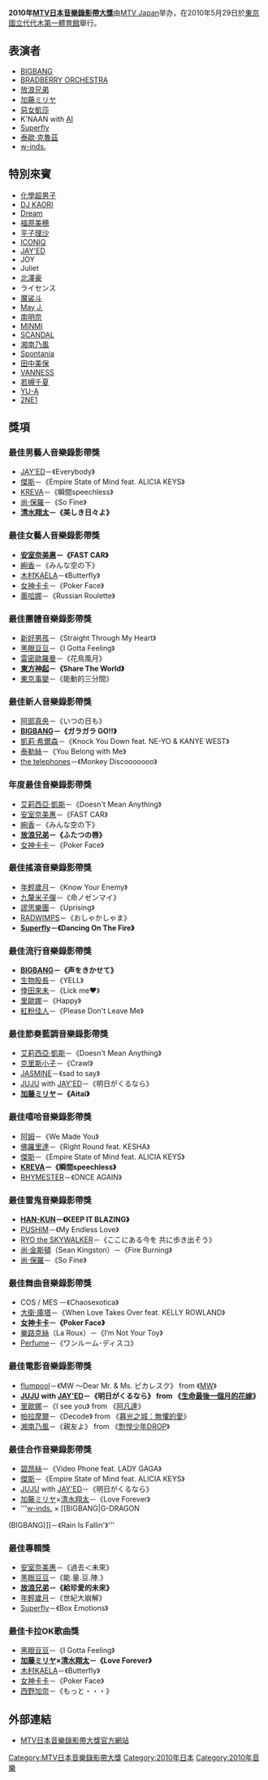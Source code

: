 '''2010年[[MTV日本音樂錄影帶大獎|MTV日本音樂錄影帶大獎]]'''由[[MTV_Japan|MTV Japan]]举办，在2010年5月29日於[[東京|東京]][[國立代代木競技場|國立代代木第一體育館]]舉行。

== 表演者 ==
*[[BIGBANG|BIGBANG]]
*[[BRADBERRY_ORCHESTRA|BRADBERRY ORCHESTRA]]
*[[放浪兄弟|放浪兄弟]]
*[[加藤ミリヤ|加藤ミリヤ]]
*[[惡女凱莎|惡女凱莎]]
*K'NAAN with [[AI_(歌手)|AI]]
*[[Superfly|Superfly]]
*[[泰歐·克魯茲|泰歐·克魯茲]]
*[[w-inds.|w-inds.]]

== 特別來賓 ==
*[[化學超男子|化學超男子]]
*[[DJ_KAORI|DJ KAORI]]
*[[Dream_(日本音樂團體)|Dream]]
*[[福原美穂|福原美穂]]
*[[平子理沙|平子理沙]]
*[[ICONIQ|ICONIQ]]
*[[JAY'ED|JAY'ED]]
*JOY
*Juliet
*[[北澤豪|北澤豪]]
*ライセンス
*[[魔裟斗|魔裟斗]]
*[[May_J.|May J.]]
*[[南明奈|南明奈]]
*[[MINMI|MINMI]]
*[[SCANDAL|SCANDAL]]
*[[湘南乃風|湘南乃風]]
*[[Spontania|Spontania]]
*[[田中美保|田中美保]]
*[[吳建豪|VANNESS]]
*[[若槻千夏|若槻千夏]]
*[[YU-A|YU-A]]
*[[2NE1|2NE1]]

== 獎項 ==
=== 最佳男藝人音樂錄影帶獎 ===
*[[JAY'ED|JAY'ED]]－《Everybody》
*[[Jay-Z|傑斯]]－《Empire State of Mind feat. ALICIA KEYS》
*[[KREVA|KREVA]]－《瞬間speechless》
*[[尚·保羅|尚·保羅]]－《So Fine》
*'''[[清水翔太|清水翔太]]－《美しき日々よ》'''

=== 最佳女藝人音樂錄影帶獎 ===
*'''[[安室奈美惠|安室奈美惠]]－《FAST CAR》'''
*[[絢香|絢香]]－《みんな空の下》
*[[木村KAELA|木村KAELA]]－《Butterfly》
*[[女神卡卡|女神卡卡]]－《Poker Face》
*[[蕾哈娜|蕾哈娜]]－《Russian Roulette》

=== 最佳團體音樂錄影帶獎 ===
*[[新好男孩|新好男孩]]－《Straight Through My Heart》
*[[黑眼豆豆|黑眼豆豆]]－《I Gotta Feeling》
*[[雷密歐羅曼|雷密歐羅曼]]－《花鳥風月》
*'''[[東方神起|東方神起]]－《Share The World》'''
*[[東京事變|東京事變]]－《能動的三分間》

=== 最佳新人音樂錄影帶獎 ===
*[[阿部真央|阿部真央]]－《いつの日も》
*'''[[BIGBANG|BIGBANG]]－《ガラガラ GO!!》'''
*[[凱莉·希爾森|凱莉·希爾森]]－《Knock You Down feat. NE-YO & KANYE WEST》
*[[泰勒絲|泰勒絲]]－《You Belong with Me》
*[[the_telephones|the telephones]]－《Monkey Discooooooo》

=== 年度最佳音樂錄影帶獎 ===
*[[艾莉西亞·凱斯|艾莉西亞·凱斯]]－《Doesn't Mean Anything》
*[[安室奈美惠|安室奈美惠]]－《FAST CAR》
*[[絢香|絢香]]－《みんな空の下》
*'''[[放浪兄弟|放浪兄弟]]－《ふたつの唇》'''
*[[女神卡卡|女神卡卡]]－《Poker Face》

=== 最佳搖滾音樂錄影帶獎 ===
*[[年輕歲月|年輕歲月]]－《Know Your Enemy》
*[[九釐米子彈|九釐米子彈]]－《命ノゼンマイ》
*[[謬思樂團|謬思樂團]]－《Uprising》
*[[RADWIMPS|RADWIMPS]]－《おしゃかしゃま》
*'''[[Superfly|Superfly]]－《Dancing On The Fire》'''

=== 最佳流行音樂錄影帶獎 ===
*'''[[BIGBANG|BIGBANG]]－《声をきかせて》'''
*[[生物股長|生物股長]]－《YELL》
*[[倖田來未|倖田來未]]－《Lick me♥》
*[[里歐娜|里歐娜]]－《Happy》
*[[紅粉佳人|紅粉佳人]]－《Please Don't Leave Me》

=== 最佳節奏藍調音樂錄影帶獎 ===
*[[艾莉西亞·凱斯|艾莉西亞·凱斯]]－《Doesn't Mean Anything》
*[[克里斯小子|克里斯小子]]－《Crawl》
*[[JASMINE|JASMINE]]－《sad to say》
*[[JUJU|JUJU]] with [[JAY'ED|JAY'ED]]－《明日がくるなら》
*'''[[加藤ミリヤ|加藤ミリヤ]]－《Aitai》'''

=== 最佳嘻哈音樂錄影帶獎 ===
*[[阿姆|阿姆]]－《We Made You》
*[[Flo_Rida|佛羅里達]]－《Right Round feat. KESHA》
*[[Jay-Z|傑斯]]－《Empire State of Mind feat. ALICIA KEYS》
*'''[[KREVA|KREVA]]－《瞬間speechless》'''
*[[RHYMESTER|RHYMESTER]]－《ONCE AGAIN》

=== 最佳雷鬼音樂錄影帶獎 ===
*'''[[HAN-KUN|HAN-KUN]]－《KEEP IT BLAZING》'''
*[[PUSHIM|PUSHIM]]－《My Endless Love》
*[[RYO_the_SKYWALKER|RYO the SKYWALKER]]－《ここにある今を 共に歩き出そう》
*[[尚·金斯頓|尚·金斯頓]]（Sean Kingston）－《Fire Burning》
*[[尚·保羅|尚·保羅]]－《So Fine》

=== 最佳舞曲音樂錄影帶獎 ===
*COS / MES －《Chaosexotica》
*[[大卫·圭塔|大衛·庫塔]]－《When Love Takes Over feat. KELLY ROWLAND》
*'''[[女神卡卡|女神卡卡]]－《Poker Face》'''
*[[樂路克絲|樂路克絲]]（La Roux）－《I’m Not Your Toy》
*[[Perfume_(日本音乐团体)|Perfume]]－《ワンルーム･ディスコ》

=== 最佳電影音樂錄影帶獎 ===
*[[flumpool|flumpool]]－《MW ～Dear Mr. & Ms. ピカレスク》 from 《[[MW_(漫畫)|MW]]》
*'''[[JUJU|JUJU]] with [[JAY'ED|JAY'ED]]－《明日がくるなら》 from 《[[生命最後一個月的花嫁|生命最後一個月的花嫁]]》'''
*[[里歐娜|里歐娜]]－《I see you》 from 《[[阿凡達|阿凡達]]》
*[[帕拉摩爾|帕拉摩爾]]－《Decode》 from 《[[暮光之城：無懼的愛|暮光之城：無懼的愛]]》
*[[湘南乃風|湘南乃風]]－《親友よ》 from 《[[剽悍少年DROP|剽悍少年DROP]]》

=== 最佳合作音樂錄影帶獎 ===
*[[碧昂絲|碧昂絲]]－《Video Phone feat. LADY GAGA》
*[[Jay-Z|傑斯]]－《Empire State of Mind feat. ALICIA KEYS》
*[[JUJU|JUJU]] with [[JAY'ED|JAY'ED]]－《明日がくるなら》
*[[加藤ミリヤ|加藤ミリヤ]]×[[清水翔太|清水翔太]]－《Love Forever》
*'''[[w-inds.|w-inds.]] × [[BIGBANG|G-DRAGON
(BIGBANG)]]－《Rain Is Fallin'》'''

=== 最佳專輯獎 ===
*[[安室奈美惠|安室奈美惠]]－《過去＜未來》
*[[黑眼豆豆|黑眼豆豆]]－《能.量.豆.陣.》
*'''[[放浪兄弟|放浪兄弟]]－《給珍愛的未來》'''
*[[年輕歲月|年輕歲月]]－《世紀大崩解》
*[[Superfly|Superfly]]－《Box Emotions》

=== 最佳卡拉OK歌曲獎 ===
*[[黑眼豆豆|黑眼豆豆]]－《I Gotta Feeling》
*'''[[加藤ミリヤ|加藤ミリヤ]]×[[清水翔太|清水翔太]]－《Love Forever》'''
*[[木村KAELA|木村KAELA]]－《Butterfly》
*[[女神卡卡|女神卡卡]]－《Poker Face》
*[[西野加奈|西野加奈]]－《もっと・・・》

== 外部連結 ==
*[https://web.archive.org/web/20100305133701/http://www.mtvjapan.com/vmaj/ MTV日本音樂錄影帶大獎官方網站]

[[Category:MTV日本音樂錄影帶大獎|Category:MTV日本音樂錄影帶大獎]]
[[Category:2010年日本|Category:2010年日本]]
[[Category:2010年音樂|Category:2010年音樂]]